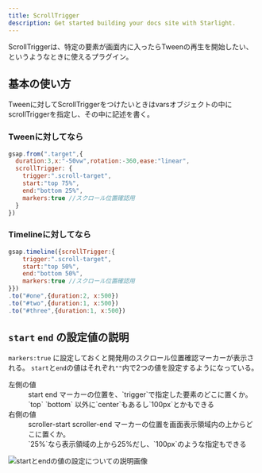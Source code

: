 ```yaml
---
title: ScrollTrigger
description: Get started building your docs site with Starlight.
---
```



ScrollTriggerは、特定の要素が画面内に入ったらTweenの再生を開始したい、というようなときに使えるプラグイン。

## 基本の使い方
Tweenに対してScrollTriggerをつけたいときはvarsオブジェクトの中にscrollTriggerを指定し、その中に記述を書く。

### Tweenに対してなら
```js
gsap.from(".target",{
  duration:3,x:"-50vw",rotation:-360,ease:"linear",
  scrollTrigger: {
    trigger:".scroll-target",
    start:"top 75%",
    end:"bottom 25%",
    markers:true //スクロール位置確認用
  }
})
```

### Timelineに対してなら
```js
gsap.timeline({scrollTrigger:{
	trigger:".scroll-target",
	start:"top 50%",
	end:"bottom 50%",
	markers:true //スクロール位置確認用
}})
.to("#one",{duration:2, x:500})
.to("#two",{duration:1, x:500})
.to("#three",{duration:1, x:500})
```

## `start` `end` の設定値の説明
`markers:true` に設定しておくと開発用のスクロール位置確認マーカーが表示される。
`start`と`end`の値はそれぞれ`""`内で2つの値を設定するようになっている。
<dl>
    <dt>左側の値</dt>
    <dd>start end マーカーの位置を、`trigger`で指定した要素のどこに置くか。</dd>
    <dd>`top` `bottom` 以外に`center`もあるし`100px`とかもできる</dd>
    <dt>右側の値</dt>
    <dd>scroller-start scroller-end マーカーの位置を画面表示領域内の上からどこに置くか。</dd>
    <dd>`25%`なら表示領域の上から25%だし、`100px`のような指定もできる</dd>
</dl>


![startとendの値の設定についての説明画像](../../../assets/images/scrolltrigger/scrolltrigger.png)